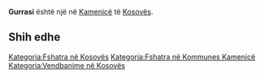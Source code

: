 {{Fshat në 
 | Emri                = Gurrasi
 | EmriAlt                = 
 | NAME_SHORT_FORM=      
 | NAME_GENERIC=      
 | NAME_SORT_NAME_RO=      GURRASI
 | FULL_NAME_RO = Gurrasi
 | FULL_NAME_ND_RO=Gurrasi
 | SORT_NAME_RG=GURRASI
 | FULL_NAME_RG=Gurrasi
 | FULL_NAME_ND_RG=Gurrasi
 | SRP_NAME_SHORT_FORM=      
 | SRP_NAME_GENERIC=      
 | SRP_NAME_SORT_NAME_RO=      
 | SRP_FULL_NAME_RO = 
 | SRP_FULL_NAME_ND_RO=
 | SRP_SORT_NAME_RG=
 | SRP_FULL_NAME_RG=
 | SRP_FULL_NAME_ND_RG=
 | Emri (Rasa dhanore) = 
 | Figura              = 
 | Shteti              = Kosovo
 | Komuna              = Kamenicë
 | Kodi postar         = 
 | Sipërfaqja          = 

 | Popullsia           = 

 | Regj. i popullsisë  = 
 | Dend. e popullsisë  = 
 | Faqja zyrtare       = 
 <!--- Koordinatat ----> 
 | Gjerësia            = 42.767778
 | Gjatësia            = 20.386944
 | Lartësia            = 
}}
'''Gurrasi''' është një [[]] në [[Kamenicë]] të [[Kosovës]].

<!-- == Gjeografia == -->
<!-- == Historia == -->
<!-- == Demografia == -->
== Shih edhe ==
{{Komuna Kamenicë}}
{{Kosovo-Administrata-Cung}}

[[Kategoria:Fshatra në Kosovës]]
[[Kategoria:Fshatra në Kommunes Kamenicë]]
[[Kategoria:Vendbanime në Kosovës]]